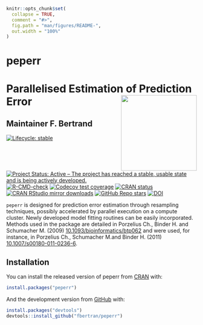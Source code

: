 <!-- README.md is generated from README.Rmd. Please edit that file -->

```r
knitr::opts_chunk$set(
  collapse = TRUE,
  comment = "#>",
  fig.path = "man/figures/README-",
  out.width = "100%"
)
```

# peperr

# Parallelised Estimation of Prediction Error <img src="man/figures/logo.png" align="right" width="200"/>

## Maintainer F. Bertrand


<!-- badges: start -->
[![Lifecycle: stable](https://img.shields.io/badge/lifecycle-stable-green.svg)](https://lifecycle.r-lib.org/articles/stages.html)
[![Project Status: Active – The project has reached a stable, usable state and is being actively developed.](https://www.repostatus.org/badges/latest/active.svg)](https://www.repostatus.org/#active)
[![R-CMD-check](https://github.com/fbertran/peperr/workflows/R-CMD-check/badge.svg)](https://github.com/fbertran/peperr/actions)
[![Codecov test coverage](https://codecov.io/gh/fbertran/peperr/branch/master/graph/badge.svg)](https://codecov.io/gh/fbertran/peperr?branch=master)
[![CRAN status](https://www.r-pkg.org/badges/version/peperr)](https://CRAN.R-project.org/package=peperr)
[![CRAN RStudio mirror downloads](https://cranlogs.r-pkg.org/badges/peperr)](https://cran.r-project.org/package=peperr)
[![GitHub Repo stars](https://img.shields.io/github/stars/fbertran/peperr?style=social)](https://github.com/fbertran/peperr)
[![DOI](https://zenodo.org/badge/347140355.svg)](https://zenodo.org/badge/latestdoi/347140355)
<!-- badges: end -->

`peperr` is designed for prediction error estimation through resampling techniques, possibly accelerated by parallel execution on a compute cluster. Newly developed model fitting routines can be easily incorporated. Methods used in the package are detailed in Porzelius Ch., Binder H. and Schumacher M. (2009) [10.1093/bioinformatics/btp062](10.1093/bioinformatics/btp062) and were used, for instance, in Porzelius Ch., Schumacher M.and  Binder H. (2011) [10.1007/s00180-011-0236-6](10.1007/s00180-011-0236-6).

## Installation

You can install the released version of peperr from [CRAN](https://CRAN.R-project.org) with:

```r
install.packages("peperr")
```

And the development version from [GitHub](https://github.com/) with:

```r
install.packages("devtools")
devtools::install_github("fbertran/peperr")
```


